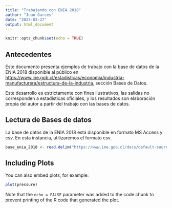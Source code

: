 ```yaml
---
title: "Trabajando con ENIA 2018"
author: "Juan Garces"
date: "2023-03-27"
output: html_document
---
```


```r
knitr::opts_chunk$set(echo = TRUE)
```

## Antecedentes

Este documento presenta ejemplos de trabajo con la base de datos de la ENIA 2018 disponible al público en 
<https://www.ine.gob.cl/estadisticas/economia/industria-manufacturera/estructura-de-la-industria>, sección Bases de Datos.

Este desarrollo es estrictamente con fines ilustrativos, las salidas no corresponden a estadísticas oficiales, y los resultados son elaboración propia del autor a partir del trabajo con las bases de datos.

## Lectura de Bases de datos

La base de datos de la ENIA 2018 está disponible en formato MS Access y csv. En esta instancia, utilizaremos el formato csv.

```r
base_enia_2018 <- read.delim("https://www.ine.gob.cl/docs/default-source/estructura-de-la-industria/bbdd/encuesta-nacional-industrial-anual/csv/base-enia-2018.csv")

```

## Including Plots

You can also embed plots, for example:

```r
plot(pressure)
```

Note that the `echo = FALSE` parameter was added to the code chunk to prevent printing of the R code that generated the plot.
